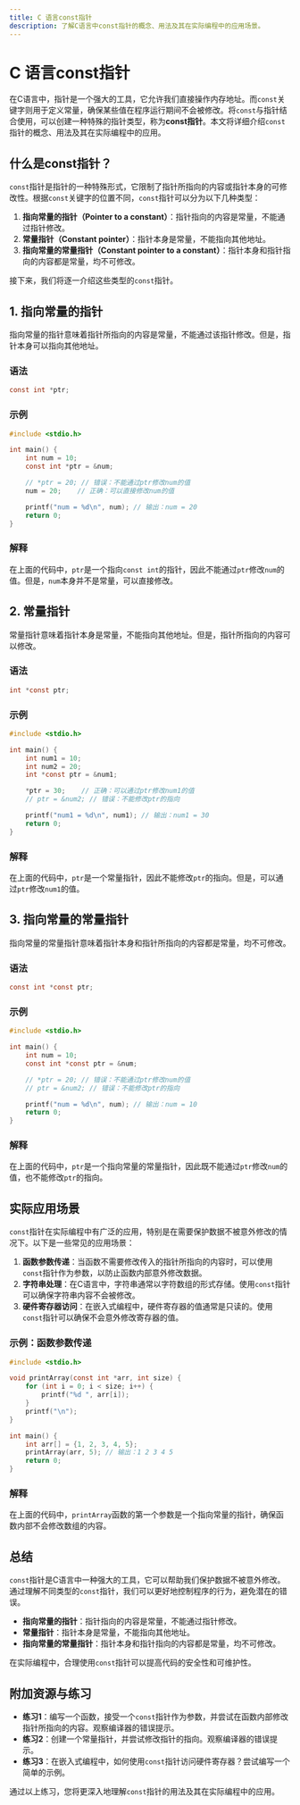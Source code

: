 ```yaml
---
title: C 语言const指针
description: 了解C语言中const指针的概念、用法及其在实际编程中的应用场景。
---
```


# C 语言const指针

在C语言中，指针是一个强大的工具，它允许我们直接操作内存地址。而`const`关键字则用于定义常量，确保某些值在程序运行期间不会被修改。将`const`与指针结合使用，可以创建一种特殊的指针类型，称为**const指针**。本文将详细介绍`const`指针的概念、用法及其在实际编程中的应用。

## 什么是const指针？

`const`指针是指针的一种特殊形式，它限制了指针所指向的内容或指针本身的可修改性。根据`const`关键字的位置不同，`const`指针可以分为以下几种类型：

1. **指向常量的指针（Pointer to a constant）**：指针指向的内容是常量，不能通过指针修改。
2. **常量指针（Constant pointer）**：指针本身是常量，不能指向其他地址。
3. **指向常量的常量指针（Constant pointer to a constant）**：指针本身和指针指向的内容都是常量，均不可修改。

接下来，我们将逐一介绍这些类型的`const`指针。

## 1. 指向常量的指针

指向常量的指针意味着指针所指向的内容是常量，不能通过该指针修改。但是，指针本身可以指向其他地址。

### 语法
```c
const int *ptr;
```

### 示例
```c
#include <stdio.h>

int main() {
    int num = 10;
    const int *ptr = &num;

    // *ptr = 20; // 错误：不能通过ptr修改num的值
    num = 20;    // 正确：可以直接修改num的值

    printf("num = %d\n", num); // 输出：num = 20
    return 0;
}
```

### 解释
在上面的代码中，`ptr`是一个指向`const int`的指针，因此不能通过`ptr`修改`num`的值。但是，`num`本身并不是常量，可以直接修改。

## 2. 常量指针

常量指针意味着指针本身是常量，不能指向其他地址。但是，指针所指向的内容可以修改。

### 语法
```c
int *const ptr;
```

### 示例
```c
#include <stdio.h>

int main() {
    int num1 = 10;
    int num2 = 20;
    int *const ptr = &num1;

    *ptr = 30;    // 正确：可以通过ptr修改num1的值
    // ptr = &num2; // 错误：不能修改ptr的指向

    printf("num1 = %d\n", num1); // 输出：num1 = 30
    return 0;
}
```

### 解释
在上面的代码中，`ptr`是一个常量指针，因此不能修改`ptr`的指向。但是，可以通过`ptr`修改`num1`的值。

## 3. 指向常量的常量指针

指向常量的常量指针意味着指针本身和指针所指向的内容都是常量，均不可修改。

### 语法
```c
const int *const ptr;
```

### 示例
```c
#include <stdio.h>

int main() {
    int num = 10;
    const int *const ptr = &num;

    // *ptr = 20; // 错误：不能通过ptr修改num的值
    // ptr = &num2; // 错误：不能修改ptr的指向

    printf("num = %d\n", num); // 输出：num = 10
    return 0;
}
```

### 解释
在上面的代码中，`ptr`是一个指向常量的常量指针，因此既不能通过`ptr`修改`num`的值，也不能修改`ptr`的指向。

## 实际应用场景

`const`指针在实际编程中有广泛的应用，特别是在需要保护数据不被意外修改的情况下。以下是一些常见的应用场景：

1. **函数参数传递**：当函数不需要修改传入的指针所指向的内容时，可以使用`const`指针作为参数，以防止函数内部意外修改数据。
2. **字符串处理**：在C语言中，字符串通常以字符数组的形式存储。使用`const`指针可以确保字符串内容不会被修改。
3. **硬件寄存器访问**：在嵌入式编程中，硬件寄存器的值通常是只读的。使用`const`指针可以确保不会意外修改寄存器的值。

### 示例：函数参数传递
```c
#include <stdio.h>

void printArray(const int *arr, int size) {
    for (int i = 0; i < size; i++) {
        printf("%d ", arr[i]);
    }
    printf("\n");
}

int main() {
    int arr[] = {1, 2, 3, 4, 5};
    printArray(arr, 5); // 输出：1 2 3 4 5
    return 0;
}
```

### 解释
在上面的代码中，`printArray`函数的第一个参数是一个指向常量的指针，确保函数内部不会修改数组的内容。

## 总结

`const`指针是C语言中一种强大的工具，它可以帮助我们保护数据不被意外修改。通过理解不同类型的`const`指针，我们可以更好地控制程序的行为，避免潜在的错误。

- **指向常量的指针**：指针指向的内容是常量，不能通过指针修改。
- **常量指针**：指针本身是常量，不能指向其他地址。
- **指向常量的常量指针**：指针本身和指针指向的内容都是常量，均不可修改。

在实际编程中，合理使用`const`指针可以提高代码的安全性和可维护性。

## 附加资源与练习

- **练习1**：编写一个函数，接受一个`const`指针作为参数，并尝试在函数内部修改指针所指向的内容。观察编译器的错误提示。
- **练习2**：创建一个常量指针，并尝试修改指针的指向。观察编译器的错误提示。
- **练习3**：在嵌入式编程中，如何使用`const`指针访问硬件寄存器？尝试编写一个简单的示例。

通过以上练习，您将更深入地理解`const`指针的用法及其在实际编程中的应用。